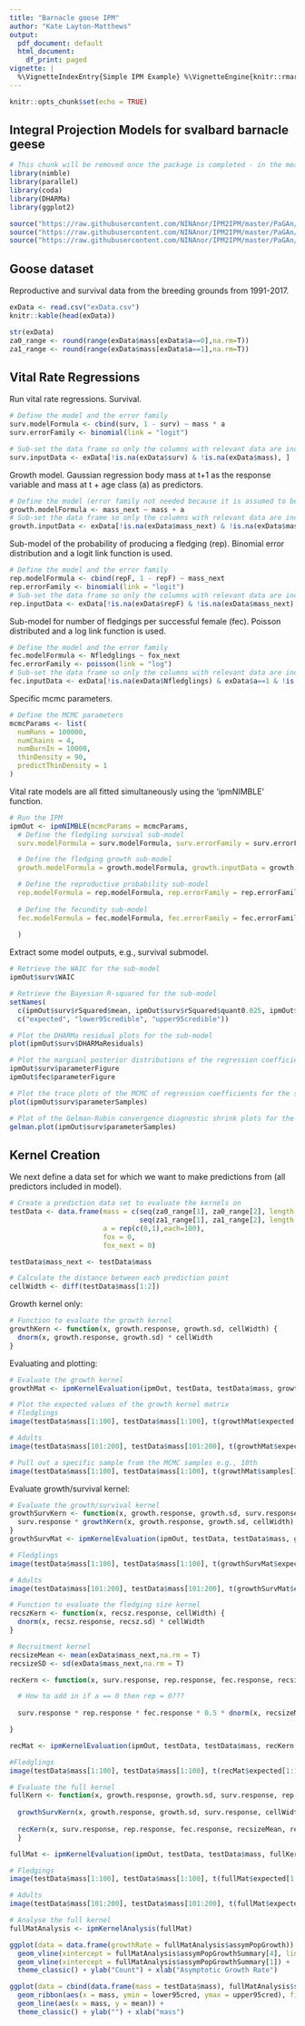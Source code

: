 ```yaml
---
title: "Barnacle goose IPM"
author: "Kate Layton-Matthews"
output:
  pdf_document: default
  html_document:
    df_print: paged
vignette: |
  %\VignetteIndexEntry{Simple IPM Example} %\VignetteEngine{knitr::rmarkdown} %\VignetteEncoding{UTF-8}
---
```


```r
knitr::opts_chunk$set(echo = TRUE)
```

## Integral Projection Models for svalbard barnacle geese

```r
# This chunk will be removed once the package is completed - in the meantime it loads the required libraries for the analysis and imports the relevant source files from the project GitHub pages
library(nimble)
library(parallel)
library(coda)
library(DHARMa)
library(ggplot2)

source("https://raw.githubusercontent.com/NINAnor/IPM2IPM/master/PaGAn/R/mcmcInternals.R")
source("https://raw.githubusercontent.com/NINAnor/IPM2IPM/master/PaGAn/R/glmNIMBLE.R")
source("https://raw.githubusercontent.com/NINAnor/IPM2IPM/master/PaGAn/R/ipmNIMBLE.R")
```

## Goose dataset
Reproductive and survival data from the breeding grounds from 1991-2017.

```r
exData <- read.csv("exData.csv")
knitr::kable(head(exData))

str(exData)
za0_range <- round(range(exData$mass[exData$a==0],na.rm=T))
za1_range <- round(range(exData$mass[exData$a==1],na.rm=T))

```

## Vital Rate Regressions

Run vital rate regressions. 
Survival.
```r
# Define the model and the error family
surv.modelFormula <- cbind(surv, 1 - surv) ~ mass * a
surv.errorFamily <- binomial(link = "logit")

# Sub-set the data frame so only the columns with relevant data are included
surv.inputData <- exData[!is.na(exData$surv) & !is.na(exData$mass), ]
```

Growth model. Gaussian regression body mass at t+1 as the response variable and mass at t + age class (a) as predictors.
```r
# Define the model (error family not needed because it is assumed to be Gaussian if not specified)
growth.modelFormula <- mass_next ~ mass + a
# Sub-set the data frame so only the columns with relevant data are included
growth.inputData <- exData[!is.na(exData$mass_next) & !is.na(exData$mass), ]
```

Sub-model of the probability of producing a fledging (rep). Binomial error distribution and a logit link function is used.
```r
# Define the model and the error family
rep.modelFormula <- cbind(repF, 1 - repF) ~ mass_next
rep.errorFamily <- binomial(link = "logit")
# Sub-set the data frame so only the columns with relevant data are included
rep.inputData <- exData[!is.na(exData$repF) & !is.na(exData$mass_next) & exData$a==1, ]
```

Sub-model for number of fledgings per successful female (fec). Poisson distributed and a log link function is used.
```r
# Define the model and the error family
fec.modelFormula <- Nfledglings ~ fox_next
fec.errorFamily <- poisson(link = "log")
# Sub-set the data frame so only the columns with relevant data are included
fec.inputData <- exData[!is.na(exData$Nfledglings) & exData$a==1 & !is.na(exData$mass_next), ]
```

Specific mcmc parameters.
```r
# Define the MCMC parameters
mcmcParams <- list(
  numRuns = 100000,
  numChains = 4,
  numBurnIn = 10000,
  thinDensity = 90,
  predictThinDensity = 1
)
```

Vital rate models are all fitted simultaneously using the 'ipmNIMBLE' function. 
```r
# Run the IPM
ipmOut <- ipmNIMBLE(mcmcParams = mcmcParams,
  # Define the fledgling survival sub-model
  surv.modelFormula = surv.modelFormula, surv.errorFamily = surv.errorFamily, surv.inputData = surv.inputData,

  # Define the fledging growth sub-model
  growth.modelFormula = growth.modelFormula, growth.inputData = growth.inputData,

  # Define the reproductive probability sub-model
  rep.modelFormula = rep.modelFormula, rep.errorFamily = rep.errorFamily, rep.inputData = rep.inputData,
  
  # Define the fecundity sub-model
  fec.modelFormula = fec.modelFormula, fec.errorFamily = fec.errorFamily, fec.inputData = fec.inputData,
  
  )
```

Extract some model outputs, e.g., survival submodel.
```r

# Retrieve the WAIC for the sub-model
ipmOut$surv$WAIC

# Retrieve the Bayesian R-squared for the sub-model
setNames(
  c(ipmOut$surv$rSquared$mean, ipmOut$surv$rSquared$quant0.025, ipmOut$surv$rSquared$quant0.975),
  c("expected", "lower95credible", "upper95credible"))

# Plot the DHARMa residual plots for the sub-model
plot(ipmOut$surv$DHARMaResiduals)

# Plot the margianl posterior distributions of the regression coefficients associated with the sub-model
ipmOut$surv$parameterFigure
ipmOut$fec$parameterFigure

# Plot the trace plots of the MCMC of regression coefficients for the sub-model
plot(ipmOut$surv$parameterSamples)

# Plot of the Gelman-Rubin convergence diagnostic shrink plots for the sub-model
gelman.plot(ipmOut$surv$parameterSamples)

```

## Kernel Creation

We next define a data set for which we want to make predictions from (all predictors included in model).
```r
# Create a prediction data set to evaluate the kernels on
testData <- data.frame(mass = c(seq(za0_range[1], za0_range[2], length.out = 100), 
                                seq(za1_range[1], za1_range[2], length.out = 100)),
                       a = rep(c(0,1),each=100),
                       fox = 0,
                       fox_next = 0)

testData$mass_next <- testData$mass

# Calculate the distance between each prediction point
cellWidth <- diff(testData$mass[1:2])

```

Growth kernel only: 
```r
# Function to evaluate the growth kernel
growthKern <- function(x, growth.response, growth.sd, cellWidth) {
  dnorm(x, growth.response, growth.sd) * cellWidth
}
```

Evaluating and plotting: 
```r
# Evaluate the growth kernel
growthMat <- ipmKernelEvaluation(ipmOut, testData, testData$mass, growthKern, cellWidth = cellWidth)

# Plot the expected values of the growth kernel matrix
# Fledglings
image(testData$mass[1:100], testData$mass[1:100], t(growthMat$expected[1:100,1:100]), xlab = "mass(t)", ylab = "mass(t + 1)")

# Adults 
image(testData$mass[101:200], testData$mass[101:200], t(growthMat$expected[101:200,101:200]), xlab = "mass(t)", ylab = "mass(t + 1)")

# Pull out a specific sample from the MCMC samples e.g., 10th 
image(testData$mass[1:100], testData$mass[1:100], t(growthMat$samples[1:100, 1:100 , 10]), xlab = "mass(t)", ylab = "mass(t + 1)")

```

Evaluate growth/survival kernel: 
```r
# Evaluate the growth/survival kernel
growthSurvKern <- function(x, growth.response, growth.sd, surv.response, cellWidth) {
  surv.response * growthKern(x, growth.response, growth.sd, cellWidth)
}
growthSurvMat <- ipmKernelEvaluation(ipmOut, testData, testData$mass, growthSurvKern, cellWidth = cellWidth)

# Fledglings
image(testData$mass[1:100], testData$mass[1:100], t(growthSurvMat$expected[1:100,1:100]), xlab = "mass(t)", ylab = "mass(t + 1)", main="fledgling survival and growth")

# Adults
image(testData$mass[101:200], testData$mass[101:200], t(growthSurvMat$expected[101:200,101:200]), xlab = "size(t)", ylab = "size(t + 1)", main="adult survival and growth")
```

```r
# Function to evaluate the fledging size kernel
recszKern <- function(x, recsz.response, cellWidth) {
  dnorm(x, recsz.response, recsz.sd) * cellWidth
}
```


```r
# Recruitment kernel
recsizeMean <- mean(exData$mass_next,na.rm = T)
recsizeSD <- sd(exData$mass_next,na.rm = T)

recKern <- function(x, surv.response, rep.response, fec.response, recsizeMean, recsizeSD, cellWidth) {

  # How to add in if a == 0 then rep = 0???
  
  surv.response * rep.response * fec.response * 0.5 * dnorm(x, recsizeMean, recsizeSD) * cellWidth

}

recMat <- ipmKernelEvaluation(ipmOut, testData, testData$mass, recKern, recsizeMean = recsizeMean, recsizeSD = recsizeSD, cellWidth = cellWidth)

#Fledglings
image(testData$mass[1:100], testData$mass[1:100], t(recMat$expected[1:100,1:100]), xlab = "mass(t)", ylab = "mass(t + 1)")

# Evaluate the full kernel
fullKern <- function(x, growth.response, growth.sd, surv.response, rep.response, fec.response, recsizeMean, recsizeSD, cellWidth) {
  
  growthSurvKern(x, growth.response, growth.sd, surv.response, cellWidth) + 
  
  recKern(x, surv.response, rep.response, fec.response, recsizeMean, recsizeSD, cellWidth) 
  }

fullMat <- ipmKernelEvaluation(ipmOut, testData, testData$mass, fullKern, recsizeMean=recsizeMean, recsizeSD=recsizeSD, cellWidth = cellWidth)

# Fledgings
image(testData$mass[1:100], testData$mass[1:100], t(fullMat$expected[1:100,1:100]), xlab = "mass(t)", ylab = "mass(t + 1)")

# Adults
image(testData$mass[101:200], testData$mass[101:200], t(fullMat$expected[101:200,101:200]), xlab = "mass(t)", ylab = "mass(t + 1)")

# Analyse the full kernel
fullMatAnalysis <- ipmKernelAnalysis(fullMat)

ggplot(data = data.frame(growthRate = fullMatAnalysis$assymPopGrowth)) + geom_histogram(aes(x = growthRate), fill = "#69b3a2", color = "#e9ecef") +
  geom_vline(xintercept = fullMatAnalysis$assymPopGrowthSummary[4], linetype = "dashed") + geom_vline(xintercept = fullMatAnalysis$assymPopGrowthSummary[5], linetype = "dashed") +
  geom_vline(xintercept = fullMatAnalysis$assymPopGrowthSummary[1]) +
  theme_classic() + ylab("Count") + xlab("Asymptotic Growth Rate")

ggplot(data = cbind(data.frame(mass = testData$mass), fullMatAnalysis$stableDistSummary)) +
  geom_ribbon(aes(x = mass, ymin = lower95cred, ymax = upper95cred), fill = "#69b3a2", color = "#e9ecef") +
  geom_line(aes(x = mass, y = mean)) +
  theme_classic() + ylab("") + xlab("mass")

```

